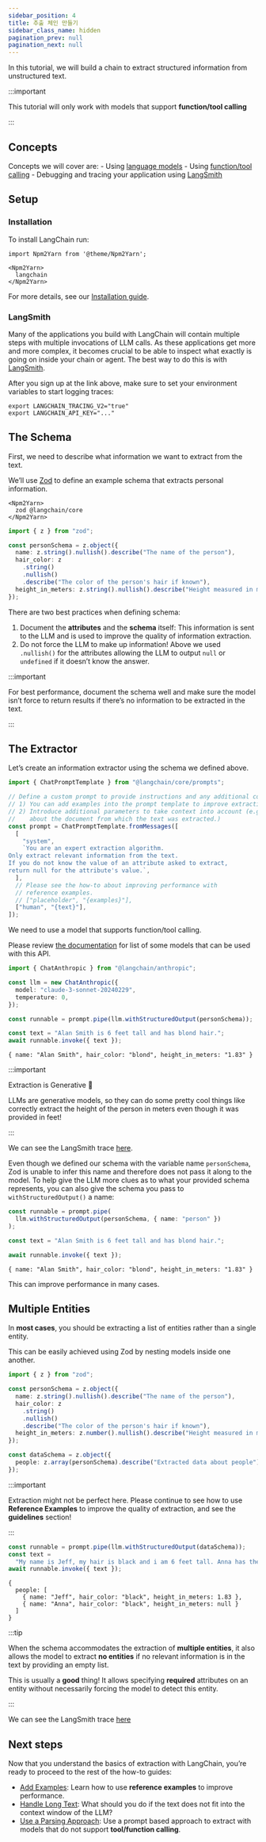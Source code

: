 ```yaml
---
sidebar_position: 4
title: 추출 체인 만들기
sidebar_class_name: hidden
pagination_prev: null
pagination_next: null
---
```


In this tutorial, we will build a chain to extract structured
information from unstructured text.

:::important

This tutorial will only work with models that support **function/tool
calling**

:::

## Concepts

Concepts we will cover are: - Using [language
models](../../docs/concepts/#chat-models) - Using [function/tool
calling](../../docs/concepts/#function-tool-calling) - Debugging and
tracing your application using
[LangSmith](../../docs/concepts/#langsmith)

## Setup

### Installation

To install LangChain run:

```mdx-code-block
import Npm2Yarn from '@theme/Npm2Yarn';

<Npm2Yarn>
  langchain
</Npm2Yarn>
```

For more details, see our [Installation
guide](../../docs/how_to/installation/).

### LangSmith

Many of the applications you build with LangChain will contain multiple
steps with multiple invocations of LLM calls. As these applications get
more and more complex, it becomes crucial to be able to inspect what
exactly is going on inside your chain or agent. The best way to do this
is with [LangSmith](https://smith.langchain.com).

After you sign up at the link above, make sure to set your environment
variables to start logging traces:

```shell
export LANGCHAIN_TRACING_V2="true"
export LANGCHAIN_API_KEY="..."
```

## The Schema

First, we need to describe what information we want to extract from the
text.

We’ll use [Zod](https://zod.dev) to define an example schema that
extracts personal information.

```mdx-code-block
<Npm2Yarn>
  zod @langchain/core
</Npm2Yarn>
```

```typescript
import { z } from "zod";

const personSchema = z.object({
  name: z.string().nullish().describe("The name of the person"),
  hair_color: z
    .string()
    .nullish()
    .describe("The color of the person's hair if known"),
  height_in_meters: z.string().nullish().describe("Height measured in meters"),
});
```

There are two best practices when defining schema:

1.  Document the **attributes** and the **schema** itself: This
    information is sent to the LLM and is used to improve the quality of
    information extraction.
2.  Do not force the LLM to make up information! Above we used
    `.nullish()` for the attributes allowing the LLM to output `null` or
    `undefined` if it doesn’t know the answer.

:::important

For best performance, document the schema well and make sure the model
isn’t force to return results if there’s no information to be extracted
in the text.

:::

## The Extractor

Let’s create an information extractor using the schema we defined above.

```typescript
import { ChatPromptTemplate } from "@langchain/core/prompts";

// Define a custom prompt to provide instructions and any additional context.
// 1) You can add examples into the prompt template to improve extraction quality
// 2) Introduce additional parameters to take context into account (e.g., include metadata
//    about the document from which the text was extracted.)
const prompt = ChatPromptTemplate.fromMessages([
  [
    "system",
    `You are an expert extraction algorithm.
Only extract relevant information from the text.
If you do not know the value of an attribute asked to extract,
return null for the attribute's value.`,
  ],
  // Please see the how-to about improving performance with
  // reference examples.
  // ["placeholder", "{examples}"],
  ["human", "{text}"],
]);
```

We need to use a model that supports function/tool calling.

Please review [the
documentation](../../docs/concepts#function-tool-calling) for list of
some models that can be used with this API.

```typescript
import { ChatAnthropic } from "@langchain/anthropic";

const llm = new ChatAnthropic({
  model: "claude-3-sonnet-20240229",
  temperature: 0,
});

const runnable = prompt.pipe(llm.withStructuredOutput(personSchema));

const text = "Alan Smith is 6 feet tall and has blond hair.";
await runnable.invoke({ text });
```

```text
{ name: "Alan Smith", hair_color: "blond", height_in_meters: "1.83" }
```

:::important

Extraction is Generative 🤯

LLMs are generative models, so they can do some pretty cool things like
correctly extract the height of the person in meters even though it was
provided in feet!

:::

We can see the LangSmith trace
[here](https://smith.langchain.com/public/3d44b7e8-e7ca-4e02-951d-3290ccc89d64/r).

Even though we defined our schema with the variable name `personSchema`,
Zod is unable to infer this name and therefore does not pass it along to
the model. To help give the LLM more clues as to what your provided
schema represents, you can also give the schema you pass to
`withStructuredOutput()` a name:

```typescript
const runnable = prompt.pipe(
  llm.withStructuredOutput(personSchema, { name: "person" })
);

const text = "Alan Smith is 6 feet tall and has blond hair.";

await runnable.invoke({ text });
```

```text
{ name: "Alan Smith", hair_color: "blond", height_in_meters: "1.83" }
```

This can improve performance in many cases.

## Multiple Entities

In **most cases**, you should be extracting a list of entities rather
than a single entity.

This can be easily achieved using Zod by nesting models inside one
another.

```typescript
import { z } from "zod";

const personSchema = z.object({
  name: z.string().nullish().describe("The name of the person"),
  hair_color: z
    .string()
    .nullish()
    .describe("The color of the person's hair if known"),
  height_in_meters: z.number().nullish().describe("Height measured in meters"),
});

const dataSchema = z.object({
  people: z.array(personSchema).describe("Extracted data about people"),
});
```

:::important

Extraction might not be perfect here. Please continue to see how to use
**Reference Examples** to improve the quality of extraction, and see the
**guidelines** section!

:::

```typescript
const runnable = prompt.pipe(llm.withStructuredOutput(dataSchema));
const text =
  "My name is Jeff, my hair is black and i am 6 feet tall. Anna has the same color hair as me.";
await runnable.invoke({ text });
```

```text
{
  people: [
    { name: "Jeff", hair_color: "black", height_in_meters: 1.83 },
    { name: "Anna", hair_color: "black", height_in_meters: null }
  ]
}
```

:::tip

When the schema accommodates the extraction of **multiple entities**, it
also allows the model to extract **no entities** if no relevant
information is in the text by providing an empty list.

This is usually a **good** thing! It allows specifying **required**
attributes on an entity without necessarily forcing the model to detect
this entity.

:::

We can see the LangSmith trace
[here](https://smith.langchain.com/public/272096ab-9ac5-43f9-aa00-3b8443477d17/r)

## Next steps

Now that you understand the basics of extraction with LangChain, you’re
ready to proceed to the rest of the how-to guides:

- [Add Examples](../../docs/how_to/extraction_examples): Learn how to
  use **reference examples** to improve performance.
- [Handle Long Text](../../docs/how_to/extraction_long_text): What
  should you do if the text does not fit into the context window of
  the LLM?
- [Use a Parsing Approach](../../docs/how_to/extraction_parse): Use a
  prompt based approach to extract with models that do not support
  **tool/function calling**.
